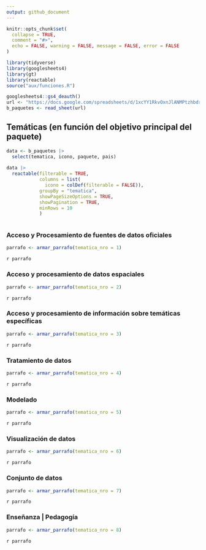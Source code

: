 ```yaml
---
output: github_document
---
```


<!-- README.md is generated from README.Rmd. Please edit that file -->

```r
knitr::opts_chunk$set(
  collapse = TRUE,
  comment = "#>",
  echo = FALSE, warning = FALSE, message = FALSE, error = FALSE
)
```



```r
library(tidyverse)
library(googlesheets4)
library(gt)
library(reactable)
source("aux/funciones.R")
```

```r
googlesheets4::gs4_deauth()
url <- "https://docs.google.com/spreadsheets/d/1xcYY1RkvOxnJlANMPtzhbdrpUgtSdF7IoEtNzE6zRKk/edit?usp=sharing"
b_paquetes <- read_sheet(url)
```

## Temáticas (en función del objetivo principal del paquete)

```r
data <- b_paquetes |> 
  select(tematica, icono, paquete, pais)
  
data |> 
  reactable(filterable = TRUE, 
            columns = list(
              icono = colDef(filterable = FALSE)),
            groupBy = "tematica",
            showPageSizeOptions = TRUE,
            showPagination = TRUE,
            minRows = 10
            )
  
```


### Acceso y Procesamiento de fuentes de datos oficiales

```r
parrafo <- armar_parrafo(tematica_nro = 1)
```
`r parrafo`


### Acceso y procesamiento de datos espaciales

```r
parrafo <- armar_parrafo(tematica_nro = 2)
```

`r parrafo`



### Acceso y procesamiento de información sobre temáticas específicas

```r
parrafo <- armar_parrafo(tematica_nro = 3)
```

`r parrafo`



### Tratamiento de datos

```r
parrafo <- armar_parrafo(tematica_nro = 4)
```

`r parrafo`



### Modelado

```r
parrafo <- armar_parrafo(tematica_nro = 5)
```

`r parrafo`


### Visualización de datos

```r
parrafo <- armar_parrafo(tematica_nro = 6)
```

`r parrafo`



### Conjunto de datos

```r
parrafo <- armar_parrafo(tematica_nro = 7)
```

`r parrafo`



### Enseñanza | Pedagogía

```r
parrafo <- armar_parrafo(tematica_nro = 8)
```

`r parrafo`